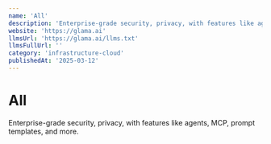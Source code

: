 ```yaml
---
name: 'All'
description: 'Enterprise-grade security, privacy, with features like agents, MCP, prompt templates, and more.'
website: 'https://glama.ai'
llmsUrl: 'https://glama.ai/llms.txt'
llmsFullUrl: ''
category: 'infrastructure-cloud'
publishedAt: '2025-03-12'
---
```


# All

Enterprise-grade security, privacy, with features like agents, MCP, prompt templates, and more.
